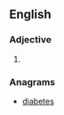 ==English==

===Adjective===
{{head|en|adjective superlative form}}

# {{en-superlative of|beady}}

===Anagrams===
* [[diabetes#English|diabetes]]